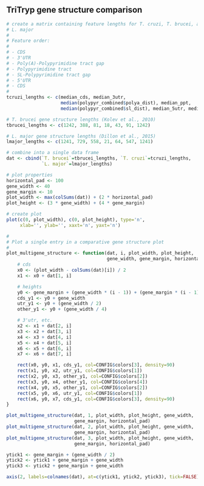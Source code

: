 ## TriTryp gene structure comparison

```r
# create a matrix containing feature lengths for T. cruzi, T. brucei, and 
# L. major
#
# Feature order:
#
# - CDS
# - 3'UTR
# - Poly(A)-Polypyrimidine tract gap
# - Polypyrimidine tract
# - SL-Polypyrimidine tract gap
# - 5'UTR
# - CDS
#
tcruzi_lengths <- c(median_cds, median_3utr,
                    median(polypyr_combined$polya_dist), median_ppt,
                    median(polypyr_combined$sl_dist), median_5utr, median_cds)

# T. brucei gene structure lengths (Kolev et al., 2010)
tbrucei_lengths <- c(1242, 388, 81, 18, 43, 91, 1242)

# L. major gene structure lengths (Dillon et al., 2015)
lmajor_lengths <- c(1241, 729, 558, 21, 64, 547, 1241)

# combine into a single data frame
dat <- cbind(`T. brucei`=tbrucei_lengths, `T. cruzi`=tcruzi_lengths, 
             `L. major`=lmajor_lengths)

# plot properties
horizontal_pad <- 100
gene_width <- 40
gene_margin <- 10
plot_width <- max(colSums(dat)) + (2 * horizontal_pad)
plot_height <- (3 * gene_width) + (4 * gene_margin)

# create plot
plot(c(0, plot_width), c(0, plot_height), type='n', 
     xlab='', ylab='', xaxt='n', yaxt='n')

#
# Plot a single entry in a comparative gene structure plot
#
plot_multigene_structure <- function(dat, i, plot_width, plot_height,
                                     gene_width, gene_margin, horizontal_pad) {
    # cds
    x0 <- (plot_width - colSums(dat)[i]) / 2
    x1 <- x0 + dat[1, i]

    # heights
    y0 <- gene_margin + (gene_width * (i - 1)) + (gene_margin * (i - 1))
    cds_y1 <- y0 + gene_width
    utr_y1 <- y0 + (gene_width / 2)
    other_y1 <- y0 + (gene_width / 4)

    # 3'utr, etc.
    x2 <- x1 + dat[2, i]
    x3 <- x2 + dat[3, i]
    x4 <- x3 + dat[4, i]
    x5 <- x4 + dat[5, i]
    x6 <- x5 + dat[6, i]
    x7 <- x6 + dat[7, i]

    rect(x0, y0, x1, cds_y1, col=CONFIG$colors[3], density=90)
    rect(x1, y0, x2, utr_y1, col=CONFIG$colors[1])
    rect(x2, y0, x3, other_y1, col=CONFIG$colors[2])
    rect(x3, y0, x4, other_y1, col=CONFIG$colors[4])
    rect(x4, y0, x5, other_y1, col=CONFIG$colors[2])
    rect(x5, y0, x6, utr_y1, col=CONFIG$colors[1])
    rect(x6, y0, x7, cds_y1, col=CONFIG$colors[3], density=90)
}

plot_multigene_structure(dat, 1, plot_width, plot_height, gene_width,
                         gene_margin, horizontal_pad)
plot_multigene_structure(dat, 2, plot_width, plot_height, gene_width,
                         gene_margin, horizontal_pad)
plot_multigene_structure(dat, 3, plot_width, plot_height, gene_width,
                         gene_margin, horizontal_pad)

ytick1 <- gene_margin + (gene_width / 2)
ytick2 <- ytick1 + gene_margin + gene_width
ytick3 <- ytick2 + gene_margin + gene_width

axis(2, labels=colnames(dat), at=c(ytick1, ytick2, ytick3), tick=FALSE)
```
